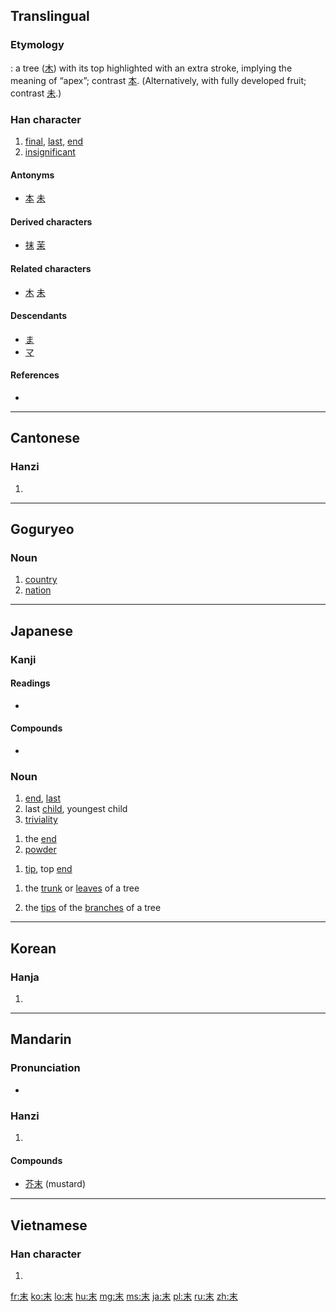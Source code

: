 {{also|未|禾}}
==Translingual==
{{stroke order|strokes=5}}

===Etymology===
{{liushu|i}}:
a tree ([[木]]) with its top highlighted with an extra stroke, implying the meaning of “apex”; contrast [[本]]. (Alternatively, with fully developed fruit; contrast [[未]].)

===Han character===
{{Han char|rn=75|rad=木|as=01|sn=5|four=5090<sub>0</sub>|canj=木十 (DJ)}}

# [[final]], [[last]], [[end]]
# [[insignificant]]

====Antonyms====
* [[本]] [[未]]

====Derived characters====
* [[抹]] [[茉]]

====Related characters====
* [[木]] [[未]]

====Descendants====
* [[ま]]
* [[マ]]

====References====
* {{Han ref|kx=0509.060|dkj=14420|dj=0891.010|hdz=21150.020|uh=672B|ud=26411|bh=A5BD|bd=42429}}

----

==Cantonese==

===Hanzi===
{{yue-hanzi|jyut=|y=mut6}}

# {{defn|lang=yue|sort=木01}}

----

== Goguryeo ==
=== Noun ===
{{head|zkg|noun|tr=müy}}

# [[country]]
# [[nation]]

----

==Japanese==

===Kanji===
{{ja-kanji|grade=4|rs=木01}}

====Readings====
* {{ja-readings|on=[[まつ]] (matsu), [[ばつ]] (batsu)|kun=[[すえ]] (sue)}}

====Compounds====
* {{term|週末||[[weekend]]|tr=[[しゅうまつ]], [[shūmatsu]]|lang=ja|sc=Jpan}}

===Noun===
{{ja-noun|k|hira=すえ|rom=sue}} 

# [[end]], [[last]]
# last [[child]], youngest child
# [[triviality]]

{{ja-noun|k|hira=まつ|rom=matsu}} 

# the [[end]]
# [[powder]]

{{ja-noun|k|hira=うら|rom=ura}} 

# {{archaic|lang=ja|skey=うら}} [[tip]], top [[end]]

{{ja-noun|k|hira=うれ|rom=ure}}

# {{archaic|lang=ja|skey=うれ}} the [[trunk]] or [[leaves]] of a tree
# {{archaic|lang=ja|skey=うれ}} the [[tip]]s of the [[branch]]es of a tree

----

==Korean==

===Hanja===
{{ko-hanja|hangeul=말|eumhun=|rv=mal|mr=mal|y=mal}}

# {{defn|lang=ko|sort=木01}}

----

==Mandarin==

===Pronunciation===
* {{audio|Zh-mò.ogg|Audio}}

===Hanzi===
{{cmn-hanzi|pin=[[mò]] ([[mo4]])|wg=mo<sup>4</sup>}}

# {{defn|lang=cmn|sort=木01}}

====Compounds====
*[[芥末]] (mustard)

----

==Vietnamese==

===Han character===
{{vi-hantu|[[mạt]], [[mất]], [[mặt]], [[mết]], [[mệt]], [[mượt]]|rs=木01}}

# {{defn|lang=vi|sort=木01}}

[[fr:末]]
[[ko:末]]
[[lo:末]]
[[hu:末]]
[[mg:末]]
[[ms:末]]
[[ja:末]]
[[pl:末]]
[[ru:末]]
[[zh:末]]